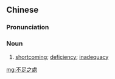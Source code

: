 {{also|不足之处}}
==Chinese==
{{zh-forms|s=不足之处|type=211}}

===Pronunciation===
{{zh-pron
|m=不zúzhīchù
|cat=n
}}

===Noun===
{{zh-noun}}

# {{lb|zh|idiomatic}} [[shortcoming]]; [[deficiency]]; [[inadequacy]]

[[mg:不足之處]]